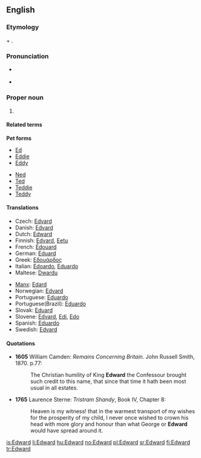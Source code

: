 ==English==
{{wikipedia}}

===Etymology===
{{etyl|ang}} {{term|ead|eād|rich|lang=ang}} + {{term|weard||guard|lang=ang}}.

===Pronunciation===
* {{a|RP}} {{IPA|/'edwəd/}}
* {{hyphenation|ed|ward}}

===Proper noun===
{{en-proper noun}}

# {{given name|male}}

====Related terms====
'''Pet forms'''
{{top2}}
* [[Ed]]
* [[Eddie]]
* [[Eddy]]
{{mid2}}
* [[Ned]]
* [[Ted]]
* [[Teddie]]
* [[Teddy]]
{{bottom2}}

====Translations====
{{trans-top|male given name}}<!-- origin? -->
* Czech: [[Edvard]] {{m}}
* Danish: [[Edvard]]
* Dutch: [[#Dutch|Edward]]
* Finnish: [[Edvard]], [[Eetu]]
* French: [[Édouard]]
* German: [[Eduard]]
* Greek: [[Εδουάρδος]]
* Italian: [[Edoardo]], [[Eduardo]]
* Maltese: [[Dwardu]]
{{trans-mid}}
* [[Manx]]: [[Edard]]
* Norwegian: [[Edvard]]
* Portuguese: [[Eduardo]]
* Portuguese(Brazil): [[Eduardo]]
* Slovak: [[Eduard#Slovak|Eduard]]
* Slovene: [[Edvard]], [[Edi]], [[Edo]]
* Spanish: [[Eduardo]]
* Swedish: [[Edvard]]
{{trans-bottom}}

====Quotations====
* '''1605''' William Camden: ''Remains Concerning Britain''. John Russell Smith, 1870. p.77:
*: The Christian humility of King '''Edward''' the Confessour brought such credit to this name, that since that time it hath been most usual in all estates.
* '''1765''' Laurence Sterne: ''Tristram Shandy'', Book IV, Chapter 8:
*: Heaven is my witness! that in the warmest transport of my wishes for the prosperity of my child, I never once wished to crown his head with more glory and honour than what George or '''Edward''' would have spread around it.

[[is:Edward]]
[[li:Edward]]
[[hu:Edward]]
[[no:Edward]]
[[pl:Edward]]
[[sr:Edward]]
[[fi:Edward]]
[[tr:Edward]]